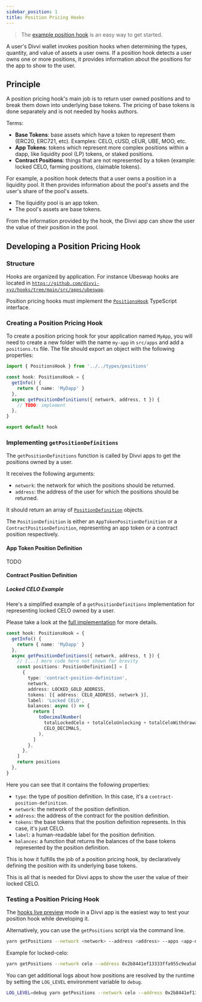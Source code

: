 ```yaml
---
sidebar_position: 1
title: Position Pricing Hooks
---
```

> The [example position hook](https://github.com/divvi-xyz/hooks/blob/master/src/apps/example/positions.ts) is an easy way to get started.

A user's Divvi wallet invokes position hooks when determining the types, quantity, and value of assets a user owns. If a position hook detects a user owns one or more positions, it provides information about the positions for the app to show to the user.

## Principle

A position pricing hook's main job is to return user owned positions and to break them down into underlying base tokens. The pricing of base tokens is done separately and is not needed by hooks authors.

Terms:

- **Base Tokens**: base assets which have a token to represent them (ERC20, ERC721, etc). Examples: CELO, cUSD, cEUR, UBE, MOO, etc.
- **App Tokens**: tokens which represent more complex positions within a dapp, like liquidity pool (LP) tokens, or staked positions.
- **Contract Positions**: things that are not represented by a token (example: locked CELO, farming positions, claimable tokens).

For example, a position hook detects that a user owns a position in a liquidity pool. It then provides information about the pool's assets and the user's share of the pool's assets.

- The liquidity pool is an app token.
- The pool's assets are base tokens.

From the information provided by the hook, the Divvi app can show the user the value of their position in the pool.

## Developing a Position Pricing Hook

### Structure

Hooks are organized by application. For instance Ubeswap hooks are located in [`https://github.com/divvi-xyz/hooks/tree/main/src/apps/ubeswap`](https://github.com/divvi-xyz/hooks/tree/main/src/apps/ubeswap).

Position pricing hooks must implement the [`PositionsHook`](https://github.com/divvi-xyz/hooks/blob/main/src/types/positions.ts) TypeScript interface.

### Creating a Position Pricing Hook

To create a position pricing hook for your application named `MyApp`, you will need to create a new folder with the name `my-app` in `src/apps` and add a `positions.ts` file. The file should export an object with the following properties:

```ts
import { PositionsHook } from '../../types/positions'

const hook: PositionsHook = {
  getInfo() {
    return { name: 'MyDapp' }
  },
  async getPositionDefinitions({ network, address, t }) {
    // TODO: implement
  },
}

export default hook
```

### Implementing `getPositionDefinitions`

The `getPositionDefinitions` function is called by Divvi apps to get the positions owned by a user.

It receives the following arguments:

- `network`: the network for which the positions should be returned.
- `address`: the address of the user for which the positions should be returned.

It should return an array of [`PositionDefinition`](https://github.com/divvi-xyz/hooks/blob/main/src/types/positions.ts) objects.

The `PositionDefinition` is either an `AppTokenPositionDefinition` or a `ContractPositionDefinition`, representing an app token or a contract position respectively.

#### App Token Position Definition

TODO

#### Contract Position Definition

##### Locked CELO Example

Here's a simplified example of a `getPositionDefinitions` implementation for representing locked CELO owned by a user.

Please take a look at the [full implementation](https://github.com/divvi-xyz/hooks/blob/main/src/apps/locked-celo/positions.ts) for more details.

```ts
const hook: PositionsHook = {
  getInfo() {
    return { name: 'MyDapp' }
  },
  async getPositionDefinitions({ network, address, t }) {
    // [...] more code here not shown for brevity
    const positions: PositionDefinition[] = [
      {
        type: 'contract-position-definition',
        network,
        address: LOCKED_GOLD_ADDRESS,
        tokens: [{ address: CELO_ADDRESS, network }],
        label: 'Locked CELO',
        balances: async () => {
          return [
            toDecimalNumber(
              totalLockedCelo + totalCeloUnlocking + totalCeloWithdrawable,
              CELO_DECIMALS,
            ),
          ]
        },
      },
    ]
    return positions
  },
}
```

Here you can see that it contains the following properties:

- `type`: the type of position definition. In this case, it's a `contract-position-definition`.
- `network`: the network of the position definition.
- `address`: the address of the contract for the position definition.
- `tokens`: the base tokens that the position definition represents. In this case, it's just CELO.
- `label`: a human-readable label for the position definition.
- `balances`: a function that returns the balances of the base tokens represented by the position definition.

This is how it fulfills the job of a position pricing hook, by declaratively defining the position with its underlying base tokens.

This is all that is needed for Divvi apps to show the user the value of their locked CELO.

### Testing a Position Pricing Hook

The [hooks live preview](../live-preview) mode in a Divvi app is the easiest way to test your position hook while developing it.

Alternatively, you can use the `getPositions` script via the command line.

```sh
yarn getPositions --network <network> --address <address> --apps <app-name>[,<app-name2>]
```

Example for locked-celo:

```sh
yarn getPositions --network celo --address 0x2b8441ef13333ffa955c9ea5ab5b3692da95260d --apps locked-celo
```

You can get additional logs about how positions are resolved by the runtime by setting the `LOG_LEVEL` environment variable to `debug`.

```sh
LOG_LEVEL=debug yarn getPositions --network celo --address 0x2b8441ef13333ffa955c9ea5ab5b3692da95260d --apps locked-celo
```
